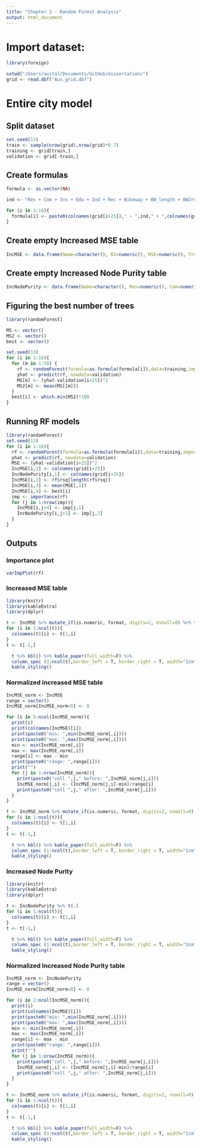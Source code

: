 ```yaml
---
title: "Chapter 3 - Random Forest Analysis"
output: html_document
---
```


# Import dataset:
```r
library(foreign)

setwd("/Users/avital/Documents/GitHub/dissertation/")
grid <- read.dbf("Aus_grid.dbf")
```


# Entire city model

## Split dataset
```r
set.seed(13)
train <- sample(nrow(grid),nrow(grid)*0.7)
training <- grid[train,]
validation <- grid[-train,]
```

## Create formulas
```r
formula <- as.vector(NA)

ind <- "Res + Com + Ins + Edu + Ind + Rec + Bikeway + BW_length + BW2roads + Bikeshare + Income + PopDensity + Bus + Bus_stops + Employment + IntDens + IntDensB + Entropy + Students + Car_pop + Males + Poverty + Whites + Distance"

for (i in 1:16){
  formula[i] <- paste0(colnames(grid[i+25])," ~ ",ind," + ",colnames(grid[41+(i-1)*3+1])," + ",colnames(grid[41+(i-1)*3+2])," + ",colnames(grid[41+(i-1)*3+3]))
}
```

## Create empty Increased MSE table
```r
IncMSE <- data.frame(Name=character(), R2=numeric(), MSE=numeric(), Trees=numeric(), Res=numeric(), Com=numeric(), Ins=numeric(), Edu=numeric(), Ind=numeric(), Rec=numeric(), Bikeway=numeric(), BW_length=numeric(), NW2roads=numeric(), Bikeshare=numeric(), Income=numeric(), PopDensity=numeric(), Bus=numeric(), Bus_stops=numeric(), Employment=numeric(), IntDens=numeric(), IntDensB=numeric(), Entropy=numeric(), Students=numeric(), Car_pop=numeric(), Males=numeric(), Poverty=numeric(), Whites=numeric(), Distance=numeric(), rho1K=numeric(), rho2K=numeric(), rho5K=numeric(), stringsAsFactors=FALSE)
```

## Create empty Increased Node Purity table
```r
IncNodePurity <- data.frame(Name=character(), Res=numeric(), Com=numeric(), Ins=numeric(), Edu=numeric(), Ind=numeric(), Rec=numeric(), Bikeway=numeric(), BW_length=numeric(), NW2roads=numeric(), Bikeshare=numeric(), Income=numeric(), PopDensity=numeric(), Bus=numeric(), Bus_stops=numeric(), Employment=numeric(), IntDens=numeric(), IntDensB=numeric(), Entropy=numeric(), Students=numeric(), Car_pop=numeric(), Males=numeric(), Poverty=numeric(), Whites=numeric(), Distance=numeric(), rho1K=numeric(), rho2K=numeric(), rho5K=numeric(), stringsAsFactors=FALSE)
```

## Figuring the best number of trees
```r
library(randomForest)

MS <- vector()
MS2 <- vector()
best <- vector()

set.seed(13)
for (i in 1:16){
  for (m in 1:50) {
    rf <- randomForest(formula=as.formula(formula[i]),data=training,importance=T,ntree=m*100) #examining ntrees between 100 to 5000
    yhat <- predict(rf, newdata=validation)
    MS[m] <- (yhat-validation[i+25])^2
    MS2[m] <- mean(MS[[m]])
  }
  best[i] <- which.min(MS2)*100
}
```

## Running RF models
```r
library(randomForest)
set.seed(13)
for (i in 1:16){
  rf <- randomForest(formula=as.formula(formula[i]),data=training,importance=T,ntree=best[i])
  yhat <- predict(rf, newdata=validation)
  MSE <- (yhat-validation[i+25])^2
  IncMSE[i,1] <- colnames(grid[i+25])
  IncNodePurity[i,1] <- colnames(grid[i+25])
  IncMSE[i,2] <- rf$rsq[length(rf$rsq)]
  IncMSE[i,3] <- mean(MSE[,1])
  IncMSE[i,4] <- best[i]
  imp <- importance(rf)
  for (j in 1:nrow(imp)){
    IncMSE[i,j+4] <- imp[j,1]
    IncNodePurity[i,j+1] <- imp[j,2]
  }
}
```


## Outputs

### Importance plot
```r
varImpPlot(rf)
```

### Increased MSE table
```r
library(knitr)
library(kableExtra)
library(dplyr)

t <- IncMSE %>% mutate_if(is.numeric, format, digits=2, nsmall=0) %>% t(.)
for (i in 1:ncol(t)){
  colnames(t)[i] <- t[1,i]
}
t <- t[-1,]

  t %>% kbl() %>% kable_paper(full_width=F) %>%
  column_spec (1:ncol(t),border_left = T, border_right = T, width="1cm") %>%
  kable_styling()
```

### Normalized increased MSE table
```r
IncMSE_norm <- IncMSE
range = vector()
IncMSE_norm[IncMSE_norm<0] <- 0

for (i in 5:ncol(IncMSE_norm)){
  print(i)
  print(colnames(IncMSE)[i])
  print(paste0("min: ",min(IncMSE_norm[,i])))
  print(paste0("max: ",max(IncMSE_norm[,i])))
  min <- min(IncMSE_norm[,i])
  max <- max(IncMSE_norm[,i])
  range[i] <- max - min
  print(paste0("range: ",range[i]))
  print("")
  for (j in 1:nrow(IncMSE_norm)){
    print(paste0("cell ",j," before: ",IncMSE_norm[j,i]))
    IncMSE_norm[j,i] <- (IncMSE_norm[j,i]-min)/range[i]
    print(paste0("cell ",j," after: ",IncMSE_norm[j,i]))
  }
}

t <- IncMSE_norm %>% mutate_if(is.numeric, format, digits=2, nsmall=0) %>% t(.)
for (i in 1:ncol(t)){
  colnames(t)[i] <- t[1,i]
}
t <- t[-1,]

  t %>% kbl() %>% kable_paper(full_width=F) %>%
  column_spec (1:ncol(t),border_left = T, border_right = T, width="1cm") %>%
  kable_styling()
```

### Increased Node Purity
```r
library(knitr)
library(kableExtra)
library(dplyr)

t <- IncNodePurity %>% t(.)
for (i in 1:ncol(t)){
  colnames(t)[i] <- t[1,i]
}
t <- t[-1,]

  t %>% kbl() %>% kable_paper(full_width=F) %>%
  column_spec (1:ncol(t),border_left = T, border_right = T, width="1cm") %>%
  kable_styling()
```

### Normalized Increased Node Purity table
```r
IncMSE_norm <- IncNodePurity
range = vector()
IncMSE_norm[IncMSE_norm<0] <- 0

for (i in 2:ncol(IncMSE_norm)){
  print(i)
  print(colnames(IncMSE)[i])
  print(paste0("min: ",min(IncMSE_norm[,i])))
  print(paste0("max: ",max(IncMSE_norm[,i])))
  min <- min(IncMSE_norm[,i])
  max <- max(IncMSE_norm[,i])
  range[i] <- max - min
  print(paste0("range: ",range[i]))
  print("")
  for (j in 1:nrow(IncMSE_norm)){
    print(paste0("cell ",j," before: ",IncMSE_norm[j,i]))
    IncMSE_norm[j,i] <- (IncMSE_norm[j,i]-min)/range[i]
    print(paste0("cell ",j," after: ",IncMSE_norm[j,i]))
  }
}

t <- IncMSE_norm %>% mutate_if(is.numeric, format, digits=2, nsmall=0) %>% t(.)
for (i in 1:ncol(t)){
  colnames(t)[i] <- t[1,i]
}
t <- t[-1,]

  t %>% kbl() %>% kable_paper(full_width=F) %>%
  column_spec (1:ncol(t),border_left = T, border_right = T, width="1cm") %>%
  kable_styling()
```